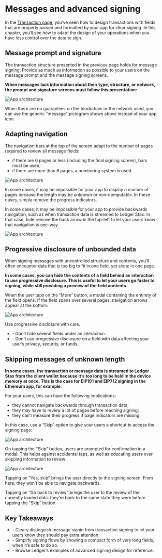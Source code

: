 
# Messages and advanced signing

In the [Transaction page](./transactions), you’ve seen how to design transactions with fields that are properly parsed and formatted by your app for clear signing. In this chapter, you’ll see how to adapt the design of your operations when you have less control over the data to sign.

## Message prompt and signature

The transaction structure presented in the previous page holds for message signing. Provide as much as information as possible to your users on the message prompt and the message signing screens.

**When messages lack information about their type, structure, or network, the prompt and signature screens must follow this presentation:**

![App architecture](/stax-message-prompt.png)

When there are no guarantees on the blockchain or the network used, you can use the generic “message” pictogram shown above instead of your app icon.

## Adapting navigation

The navigation bars at the top of the screen adapt to the number of pages required to review all message fields:
- if there are 6 pages or less (including the final signing screen), bars must be used;
- if there are more than 6 pages, a numbering system is used.

![App architecture](/stax-navigation-01.png)

In some cases, it may be impossible for your app to display a number of pages because the length may be unknown or non-computable. In these cases, simply remove the progress indicators.

In some cases, it may be impossible for your app to provide backwards navigation, such as when transaction data is streamed to Ledger Stax. In that case, hide remove the back arrow in the top-left to let your users know that navigation is one-way.

![App architecture](/stax-navigation-02.png)


## Progressive disclosure of unbounded data

When signing messages with uncontrolled structure and contents, you’ll often encounter data that is too big to fit in one field, yet alone in one page.

**In some cases, you can hide the contents of a field behind an interaction to use progressive disclosure. This is useful to let your users go faster to signing, while still providing a preview of the field contents.**

When the user taps on the “More” button, a modal containing the entirety of the field opens. If the field spans over several pages, navigation arrows appear at the bottom:

![App architecture](/stax-unbounded-data.png)

<Callout type="warning" emoji="⚠️">
	Use progressive disclosure with care.
	<ul>
		<li>- Don’t hide several fields under an interaction.</li>
		<li>- Don’t use progressive disclosure on a field with data affecting your user’s privacy, security, or funds.</li>
	</ul>
</Callout>

## Skipping messages of unknown length

**In some cases, the transaction or message data is streamed to Ledger Stax from the client wallet because it’s too long to be held in the device memory at once. This is the case for EIP191 and EIP712 signing in the Ethereum app, for example.**

For your users, this can have the following implications:
- they cannot navigate backwards through transaction data;
- they may have to review a lot of pages before reaching signing;
- they can’t measure their progress if page indicators are missing.

In this case, use a “Skip” option to give your users a shortcut to access the signing page:

![App architecture](/stax-skip-01.png)

On tapping the “Skip” button, users are prompted for confirmation in a modal. This helps against accidental taps, as well as educating users over skipping information to review:

![App architecture](/stax-skip-02.png)

Tapping on “Yes, skip” brings the user directly to the signing screen. From here, they won’t be able to navigate backwards.

Tapping on “Go back to review” brings the user to the review of the currently loaded data: they’re back to the same state they were before tapping the “Skip” button.

## Key Takeaways

<Callout>
	<ul>
		<li>- Cleary distinguish message signin from transaction signing to let your users know they should pay extra attention.</li>
		<li>- Simplify signing flows by showing a compact form of very long fields, when it’s safe to do so.</li>
		<li>- Browse Ledger’s examples of advanced signing design for reference.</li>
	</ul>
</Callout>

